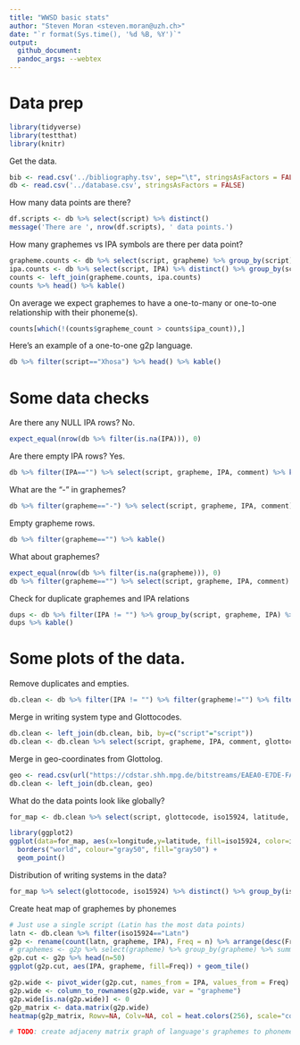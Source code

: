 ```yaml
---
title: "WWSD basic stats"
author: "Steven Moran <steven.moran@uzh.ch>"
date: "`r format(Sys.time(), '%d %B, %Y')`"
output:
  github_document:
  pandoc_args: --webtex
---
```


# Data prep

```r
library(tidyverse)
library(testthat)
library(knitr)
```

Get the data.

```r
bib <- read.csv('../bibliography.tsv', sep="\t", stringsAsFactors = FALSE)
db <- read.csv('../database.csv', stringsAsFactors = FALSE)
```

How many data points are there?

```r
df.scripts <- db %>% select(script) %>% distinct()
message('There are ', nrow(df.scripts), ' data points.')
```

How many graphemes vs IPA symbols are there per data point?

```r
grapheme.counts <- db %>% select(script, grapheme) %>% group_by(script) %>% summarize(grapheme_count = n())
ipa.counts <- db %>% select(script, IPA) %>% distinct() %>% group_by(script) %>% summarize(ipa_count = n())
counts <- left_join(grapheme.counts, ipa.counts)
counts %>% head() %>% kable()
```

On average we expect graphemes to have a one-to-many or one-to-one relationship with their phoneme(s).

```r
counts[which(!(counts$grapheme_count > counts$ipa_count)),]
```
Here's an example of a one-to-one g2p language.

```r
db %>% filter(script=="Xhosa") %>% head() %>% kable()
```

# Some data checks

Are there any NULL IPA rows? No.

```r
expect_equal(nrow(db %>% filter(is.na(IPA))), 0)
```

Are there empty IPA rows? Yes.

```r
db %>% filter(IPA=="") %>% select(script, grapheme, IPA, comment) %>% kable()
```

What are the "-" in graphemes?

```r
db %>% filter(grapheme=="-") %>% select(script, grapheme, IPA, comment) %>% kable()
```

Empty grapheme rows.

```r
db %>% filter(grapheme=="") %>% kable() 
```

What about graphemes?

```r
expect_equal(nrow(db %>% filter(is.na(grapheme))), 0)
db %>% filter(grapheme=="") %>% select(script, grapheme, IPA, comment) %>% kable()
```

Check for duplicate graphemes and IPA relations

```r
dups <- db %>% filter(IPA != "") %>% group_by(script, grapheme, IPA) %>% filter(n()>1) %>% select(script, grapheme, IPA, comment) %>% arrange(script, grapheme, IPA)
dups %>% kable()
```


# Some plots of the data.

Remove duplicates and empties.

```r
db.clean <- db %>% filter(IPA != "") %>% filter(grapheme!="") %>% filter(grapheme!="-") %>% distinct(script, grapheme, IPA, .keep_all = TRUE)
```

Merge in writing system type and Glottocodes.

```r
db.clean <- left_join(db.clean, bib, by=c("script"="script"))
db.clean <- db.clean %>% select(script, grapheme, IPA, comment, glottocode, iso15924)
```

Merge in geo-coordinates from Glottolog.

```r
geo <- read.csv(url("https://cdstar.shh.mpg.de/bitstreams/EAEA0-E7DE-FA06-8817-0/languages_and_dialects_geo.csv"), stringsAsFactors = FALSE)
db.clean <- left_join(db.clean, geo)
```

What do the data points look like globally?

```r
for_map <- db.clean %>% select(script, glottocode, iso15924, latitude, longitude) %>% distinct()

library(ggplot2)
ggplot(data=for_map, aes(x=longitude,y=latitude, fill=iso15924, color=iso15924)) + 
  borders("world", colour="gray50", fill="gray50") + 
  geom_point()
```

Distribution of writing systems in the data?

```r
for_map %>% select(glottocode, iso15924) %>% distinct() %>% group_by(iso15924) %>% summarize(count = n()) %>% arrange(desc(count)) %>% kable()
```

Create heat map of graphemes by phonemes

```r
# Just use a single script (Latin has the most data points)
latn <- db.clean %>% filter(iso15924=="Latn")
g2p <- rename(count(latn, grapheme, IPA), Freq = n) %>% arrange(desc(Freq))
# graphemes <- g2p %>% select(grapheme) %>% group_by(grapheme) %>% summarize(count=n()) %>% arrange(desc(count))
g2p.cut <- g2p %>% head(n=50)
ggplot(g2p.cut, aes(IPA, grapheme, fill=Freq)) + geom_tile()
```

```r
g2p.wide <- pivot_wider(g2p.cut, names_from = IPA, values_from = Freq)
g2p.wide <- column_to_rownames(g2p.wide, var = "grapheme")
g2p.wide[is.na(g2p.wide)] <- 0
g2p_matrix <- data.matrix(g2p.wide)
heatmap(g2p_matrix, Rowv=NA, Colv=NA, col = heat.colors(256), scale="column", margins=c(5,10))
```

```r
# TODO: create adjaceny matrix graph of language's graphemes to phonemes
```

